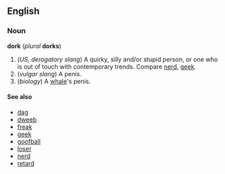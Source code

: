 ==English==
===Noun===
'''dork''' (''plural'' '''dorks''')

#(''US, derogatory slang'') A quirky, silly and/or stupid person, or one who is out of touch with contemporary trends.  Compare [[nerd]], [[geek]].
#(''vulgar slang'') A penis.
#(''biology'') A [[whale]]'s penis.

====See also====<!-- some may be synonyms -->
*[[dag]]
*[[dweeb]]
*[[freak]]
*[[geek]]
*[[goofball]]
*[[loser]]
*[[nerd]]
*[[retard]]